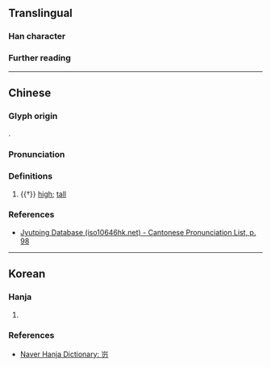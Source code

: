 {{character info}}
==Translingual==

===Han character===
{{Han char|rn=46|rad=山|as=03|sn=6|four=22327|canj=USHI|ids=⿱山刃}}

===Further reading===
{{Han ref|kx=0307.271|hdz=10762.051|uh=5C83}}

----

==Chinese==
{{zh-forms}}

===Glyph origin===
{{Han compound|山|刃|c1=s|c2=p|ls=psc|t1=mountain}}.

===Pronunciation===
{{zh-pron
|m=rèn
|c=jan6
|mc=y
|oc=y
|cat=a
}}

===Definitions===
{{head|zh|Han character}}

# {{†}} [[high]]; [[tall]] {{gloss|of mountains}}

===References===
* [http://www.iso10646hk.net/jp/document/download.jsp Jyutping Database (iso10646hk.net) - Cantonese Pronunciation List, p. 98]

----

==Korean==

===Hanja===
{{ko-hanja|[[산]] [[높다|높은]] [[모양]]|인}}

# {{rfdef|ko|sort=山03}}

===References===
* [https://hanja.dict.naver.com/#/entry/ccko/d538c841e2e5481dbc9141701a96edbc Naver Hanja Dictionary: 岃]